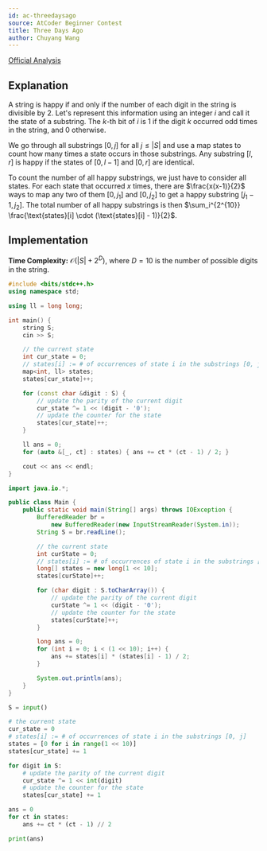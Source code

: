 ```yaml
---
id: ac-threedaysago
source: AtCoder Beginner Contest
title: Three Days Ago
author: Chuyang Wang
---
```


[Official Analysis](https://atcoder.jp/contests/abc295/editorial/6058)

## Explanation

A string is happy if and only if the number of each digit in the string is
divisible by 2. Let's represent this information using an integer $i$ and call
it the state of a substring. The $k$-th bit of $i$ is 1 if the digit $k$
occurred odd times in the string, and 0 otherwise.

We go through all substrings $[0, j]$ for all $j \leq |S|$ and use a map
$\text{states}$ to count how many times a state occurs in those substrings. Any
substring $[l, r]$ is happy if the states of $[0, l - 1]$ and $[0, r]$ are
identical.

To count the number of all happy substrings, we just have to consider all
states. For each state that occurred $x$ times, there are $\frac{x(x-1)}{2}$
ways to map any two of them $[0, j_1]$ and $[0, j_2]$ to get a happy substring
$[j_1 - 1, j_2]$. The total number of all happy substrings is then
$\sum_i^{2^{10}} \frac{\text{states}[i] \cdot (\text{states}[i] - 1)}{2}$.

## Implementation

**Time Complexity:** $\mathcal{O}(|S| + 2^D)$, where $D = 10$ is the number of
possible digits in the string.

<LanguageSection>
<CPPSection>

```cpp
#include <bits/stdc++.h>
using namespace std;

using ll = long long;

int main() {
	string S;
	cin >> S;

	// the current state
	int cur_state = 0;
	// states[i] := # of occurrences of state i in the substrings [0, j]
	map<int, ll> states;
	states[cur_state]++;

	for (const char &digit : S) {
		// update the parity of the current digit
		cur_state ^= 1 << (digit - '0');
		// update the counter for the state
		states[cur_state]++;
	}

	ll ans = 0;
	for (auto &[_, ct] : states) { ans += ct * (ct - 1) / 2; }

	cout << ans << endl;
}
```

</CPPSection>
<JavaSection>

```java
import java.io.*;

public class Main {
	public static void main(String[] args) throws IOException {
		BufferedReader br =
		    new BufferedReader(new InputStreamReader(System.in));
		String S = br.readLine();

		// the current state
		int curState = 0;
		// states[i] := # of occurrences of state i in the substrings [0, j]
		long[] states = new long[1 << 10];
		states[curState]++;

		for (char digit : S.toCharArray()) {
			// update the parity of the current digit
			curState ^= 1 << (digit - '0');
			// update the counter for the state
			states[curState]++;
		}

		long ans = 0;
		for (int i = 0; i < (1 << 10); i++) {
			ans += states[i] * (states[i] - 1) / 2;
		}

		System.out.println(ans);
	}
}
```

</JavaSection>
<PySection>

```py
S = input()

# the current state
cur_state = 0
# states[i] := # of occurrences of state i in the substrings [0, j]
states = [0 for i in range(1 << 10)]
states[cur_state] += 1

for digit in S:
	# update the parity of the current digit
	cur_state ^= 1 << int(digit)
	# update the counter for the state
	states[cur_state] += 1

ans = 0
for ct in states:
	ans += ct * (ct - 1) // 2

print(ans)
```

</PySection>
</LanguageSection>

